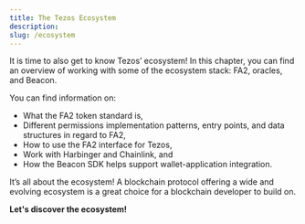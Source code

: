 ```yaml
---
title: The Tezos Ecosystem
description: 
slug: /ecosystem
---
```




<OverviewBox title="Ready to begin discovering the ecosystem?" imgSrc="/img/Feature_10-01.png" floating="true">

It is time to also get to know Tezos’ ecosystem! In this chapter, you can find an overview of working with some of the ecosystem stack: FA2, oracles, and Beacon.

You can find information on:
* What the FA2 token standard is,
* Different permissions implementation patterns, entry points, and data structures in regard to FA2, 
* How to use the FA2 interface for Tezos,
* Work with Harbinger and Chainlink, and
* How the Beacon SDK helps support wallet-application integration.


</OverviewBox>

<OverviewBox title="In this chapter" imgSrc="/img/Feature_11-01.png" floating="true">

It’s all about the ecosystem! A blockchain protocol offering a wide and evolving ecosystem is a great choice for a blockchain developer to build on.
</OverviewBox>

<ActionCardWrapper>
<ActionCard href="/fa2" text="FA2" desc="From the basics of what a token is to a unified token interface, as well as an introduction into implementation patterns all can be found in this section."></ActionCard>
<ActionCard href="/oracles" text="Oracles" desc="Oracles are essential for DApp development. Let’s introduce off-chain data using oracles! Do you want an introduction into Chainlink and Harbinger?"></ActionCard>
<ActionCard href="/beacon" text="Beacon" desc="Need an interface between wallets and applications? Let’s use the Beacon SDK to work with a wallet API and extend our certification application example!"></ActionCard>
</ActionCardWrapper>

**Let's discover the ecosystem!**
